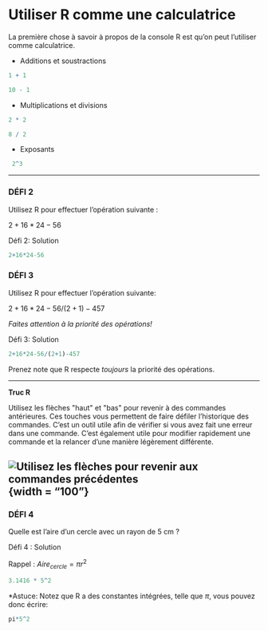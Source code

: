 # Utiliser R comme une calculatrice

La première chose à savoir à propos de la console R est qu'on peut
l'utiliser comme calculatrice.

* Additions et soustractions
```r
1 + 1

```

```r
10 - 1

```

* Multiplications et divisions
```r
2 * 2

```

```r
8 / 2

```

* Exposants
```r
 2^3

```

------------------------------------------------------------------------

### DÉFI 2

Utilisez R pour effectuer l'opération suivante : 

$2 + 16 * 24 - 56$


Défi 2: Solution
```r
2+16*24-56
```


### DÉFI 3

Utilisez R pour effectuer l'opération suivante: 

$2 + 16 * 24 - 56 / ( 2 + 1) - 457$

*Faites attention à la priorité des opérations!*

Défi 3: Solution
```r
2+16*24-56/(2+1)-457
```

Prenez note que R respecte *toujours* la priorité des opérations.

------------------------------------------------------------------------

**Truc R**

Utilisez les flèches \"haut\" et \"bas\" pour revenir à des commandes
antérieures. Ces touches vous permettent de faire défiler l'historique
des commandes. C'est un outil utile afin de vérifier si vous avez fait
une erreur dans une commande. C'est également utile pour modifier
rapidement une commande et la relancer d'une manière légèrement
différente.

![Utilisez les flèches pour revenir aux commandes précédentes](images//arrow_keys.png){width = "100"}
------------------------------------------------------------------------

### DÉFI 4

Quelle est l'aire d'un cercle avec un rayon de 5 cm ?

Défi 4 : Solution

Rappel : ${Aire_{cercle} = \pi r^2}$

```r
3.1416 * 5^2
```

*Astuce: Notez que R a des constantes intégrées, telle que ${\pi}$, vous pouvez donc écrire:

```r
pi*5^2
```
